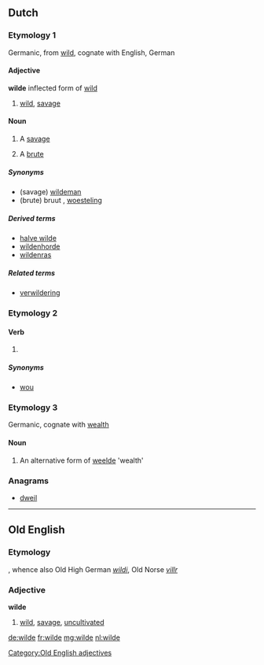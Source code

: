 {{also|Wilde}}
==Dutch==

===Etymology 1===
Germanic, from [[wild]], cognate with English, German

====Adjective====
'''wilde''' inflected form of [[wild]]

# [[wild]], [[savage]]

====Noun====
{{nl-noun|g|wilden|wildetje}} {{m|f}}

# {{literally}} A [[savage]]
# {{figuratively}} A [[brute]]

=====Synonyms=====
* (savage) [[wildeman]] {{m}}
* (brute) bruut {{m}}, [[woesteling]] {{m}}

=====Derived terms=====
* [[halve wilde]] {{m}}
* [[wildenhorde]] {{m|f}}
* [[wildenras]] {{n}}

=====Related terms=====
* [[verwildering]]

===Etymology 2===

====Verb====
{{head|nl}}

# {{nl-verb-form|n=sg|t=past|m=ind+subj|willen}}

=====Synonyms=====
* [[wou]]

===Etymology 3===
Germanic, cognate with [[wealth]]

====Noun====
{{nl-noun|g|wilden|wildetje}} {{m|f}}

# An alternative form of [[weelde]] 'wealth'

===Anagrams===
* [[dweil#Dutch|dweil]]

----

==Old English==

===Etymology===
{{proto|Germanic|wilþijaz|lang=ang}}, whence also Old High German ''[[wildi]]'', Old Norse ''[[villr]]''

===Adjective===
'''wilde'''

# [[wild]], [[savage]], [[uncultivated]]

[[Category:Old English adjectives]]

[[de:wilde]]
[[fr:wilde]]
[[mg:wilde]]
[[nl:wilde]]